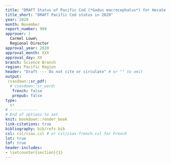 ```yaml
---
title: "DRAFT Status of Pacific Cod (*Gadus macrocephalus*) for Hecate Strait and Queen Charlotte Sound (Area 5ABCD), and West Coast Vancouver Island (Area 3CD) in 2020. DO NOT CITE OR CIRCULATE."
title_short: "DRAFT Pacific Cod status in 2020"
year: 2020
month: November
report_number: 999
approver: |
  Carmel Lowe\
  Regional Director
approval_year: 2020
approval_month: XXX
approval_day: XX
branch: Science Branch
region: Pacific Region
header: "Draft --- Do not cite or circulate" # or "" to omit
output:
 csasdown::sr_pdf:
  # csasdown::sr_word:
   french: false
   prepub: false
type:
  sr
# ------------
# End of options to set
knit: bookdown::render_book
link-citations: true
bibliography: bib/refs.bib
csl: csl/csas.csl # or csl/csas-french.csl for French
lot: true
lof: true
header-includes:
- \setcounter{section}{1}
---
```


